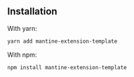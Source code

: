 ## Installation

With yarn:

```bash
yarn add mantine-extension-template
```

With npm:

```bash
npm install mantine-extension-template
```
